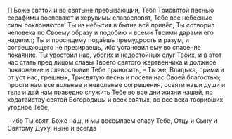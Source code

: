 **П** Боже святой и во святыне пребывающий, Тебя Три­святой песнью серафимы воспевают и херувимы славословят, Тебе все небесные силы поклоняются! Ты из небытия в бытие всё привёл, Ты сотворил человека по Своему образу и подобию и всеми Твоими да­рами его наделил; Ты и просящему по­даёшь премудрость и разум, и согрешающего не презираешь, ибо установил ему во спасение покаяние. Ты удостоил нас, убогих и недостойных слуг Твоих, и в этот час стать пред лицом славы Твоего святого жертвенника и должное поклонение и славословие Тебе приносить, – Ты же, Владыка, прими и от уст нас, грешных, Трисвятую песнь и посети нас Своей благостью; прости нам все вольные и невольные согрешения, освяти наши души и тела и дай нам праведно служить Тебе во все дни жизни на­шей, по ходатайству святой Богородицы и всех святых, во все века творивших угодное Тебе,

– ибо Ты свят, Боже наш, и мы воссылаем славу Тебе, Отцу и Сыну и Святому Духу, ныне и всегда
